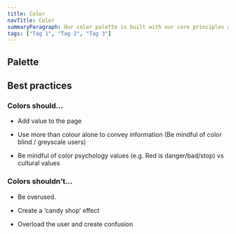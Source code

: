 ```yaml
---
title: Color
navTitle: Color
summaryParagraph: Our color palette is built with our core principles and guidelines as its foundation. We are committed to complying with WCAG AA standard contrast ratios.
tags: ["Tag 1", "Tag 2", "Tag 3"]
---
```



## Palette

<ColorShowcase />

## Best practices

### Colors should...

- Add value to the page

- Use more than colour alone to convey information (Be mindful of color blind / greyscale users)

- Be mindful of color psychology values (e.g. Red is danger/bad/stop) vs cultural values

### Colors shouldn't...

- Be overused.

- Create a ‘candy shop’ effect

- Overload the user and create confusion

